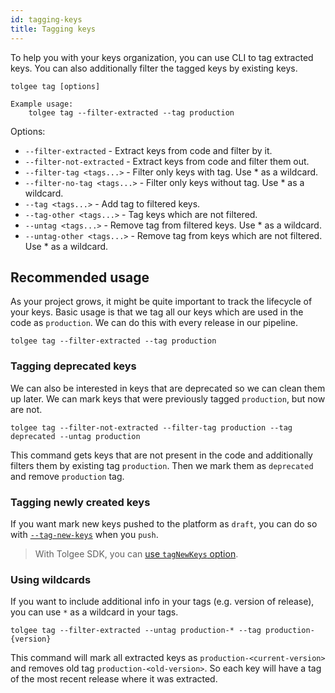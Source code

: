 ```yaml
---
id: tagging-keys
title: Tagging keys
---
```


To help you with your keys organization, you can use CLI to tag extracted keys. You can also additionally filter the tagged keys by existing keys.

```
tolgee tag [options]

Example usage:
    tolgee tag --filter-extracted --tag production
```

Options:

- `--filter-extracted` - Extract keys from code and filter by it.
- `--filter-not-extracted` - Extract keys from code and filter them out.
- `--filter-tag <tags...>` - Filter only keys with tag. Use * as a wildcard.
- `--filter-no-tag <tags...>` - Filter only keys without tag. Use * as a wildcard.
- `--tag <tags...>` - Add tag to filtered keys.
- `--tag-other <tags...>` - Tag keys which are not filtered.
- `--untag <tags...>` - Remove tag from filtered keys. Use * as a wildcard.
- `--untag-other <tags...>` - Remove tag from keys which are not filtered. Use * as a wildcard.

## Recommended usage

As your project grows, it might be quite important to track the lifecycle of your keys. Basic usage is that we tag all our keys which are used in the code as `production`. We can do this with every release in our pipeline.

```
tolgee tag --filter-extracted --tag production
```

### Tagging deprecated keys

We can also be interested in keys that are deprecated so we can clean them up later. We can mark keys that were previously tagged `production`, but now are not.

```
tolgee tag --filter-not-extracted --filter-tag production --tag deprecated --untag production
```

This command gets keys that are not present in the code and additionally filters them by existing tag `production`. Then we mark them as `deprecated` and remove `production` tag.

### Tagging newly created keys

If you want mark new keys pushed to the platform as `draft`, you can do so with [`--tag-new-keys`](../push-pull-strings.mdx#pushing-strings) when you `push`.

> With Tolgee SDK, you can [use `tagNewKeys` option](/js-sdk/keys_tagging).

### Using wildcards

If you want to include additional info in your tags (e.g. version of release), you can use `*` as a wildcard in your tags.

```
tolgee tag --filter-extracted --untag production-* --tag production-{version}
```

This command will mark all extracted keys as `production-<current-version>` and removes old tag `production-<old-version>`. So each key will have a tag of the most recent release where it was extracted.

